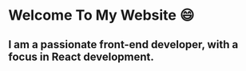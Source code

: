 # Welcome To My Website :smile:

## I am a passionate front-end developer, with a focus in React development.
